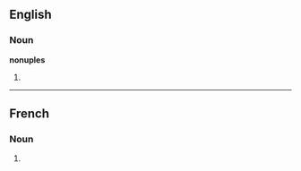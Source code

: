 ==English==

===Noun===
'''nonuples'''

# {{plural of|[[nonuple]]}}

----
==French==

===Noun===
{{infl|fr|plural}} {{m|p}}

# {{plural of|nonuple|lang=French}}


{{rfc-auto}}